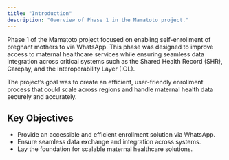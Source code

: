 ```yaml
---
title: "Introduction"
description: "Overview of Phase 1 in the Mamatoto project."
---
```


Phase 1 of the Mamatoto project focused on enabling self-enrollment of pregnant mothers to via WhatsApp. This phase was designed to improve access to maternal healthcare services while ensuring seamless data integration across critical systems such as the Shared Health Record (SHR), Carepay, and the Interoperability Layer (IOL).

The project's goal was to create an efficient, user-friendly enrollment process that could scale across regions and handle maternal health data securely and accurately.

## Key Objectives
- Provide an accessible and efficient enrollment solution via WhatsApp.
- Ensure seamless data exchange and integration across systems.
- Lay the foundation for scalable maternal healthcare solutions.
